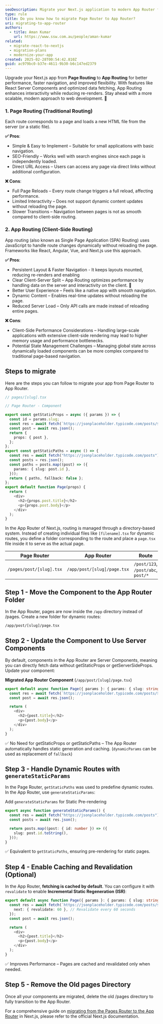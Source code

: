 ```yaml
---
seoDescription: Migrate your Next.js application to modern App Router for more dynamic content and interactivity..
type: rule
title: Do you know how to migrate Page Router to App Router?
uri: migrating-to-app-router
authors:
  - title: Aman Kumar
    url: https://www.ssw.com.au/people/aman-kumar
related:
  - migrate-react-to-nextjs
  - migration-plans
  - modernize-your-app
created: 2025-02-28T00:54:42.810Z
guid: ac979bc0-b37e-4611-9b30-b6c147ed2379
---
```


Upgrade your Next.js app from **Page Routing** to **App Routing** for better performance, faster navigation, and improved flexibility. With features like React Server Components and optimized data fetching, App Routing enhances interactivity while reducing re-renders. Stay ahead with a more scalable, modern approach to web development. 🚀
### 1. Page Routing (Traditional Routing)

Each route corresponds to a page and loads a new HTML file from the server (or a static file).

**✅ Pros**:

* Simple & Easy to Implement – Suitable for small applications with basic navigation.
* SEO-Friendly – Works well with search engines since each page is independently loaded.
* Direct URL Access – Users can access any page via direct links without additional configuration.

**❌ Cons**:

* Full Page Reloads – Every route change triggers a full reload, affecting performance.
* Limited Interactivity – Does not support dynamic content updates without reloading the page.
* Slower Transitions – Navigation between pages is not as smooth compared to client-side routing.

### 2. App Routing (Client-Side Routing)

App routing (also known as Single Page Application (SPA) Routing) uses JavaScript to handle route changes dynamically without reloading the page. Frameworks like React, Angular, Vue, and Next.js use this approach.

**✅ Pros**:

* Persistent Layout & Faster Navigation - It keeps layouts mounted, reducing re-renders and enabling
* Clear Client-Server Split – App Routing optimizes performance by handling data on the server and interactivity on the client. 🚀
* Better User Experience – Feels like a native app with smooth navigation.
* Dynamic Content – Enables real-time updates without reloading the page.
* Reduced Server Load – Only API calls are made instead of reloading entire pages.

**❌ Cons**:

* Client-Side Performance Considerations – Handling large-scale applications with extensive client-side rendering may lead to higher memory usage and performance bottlenecks.
* Potential State Management Challenges – Managing global state across dynamically loaded components can be more complex compared to traditional page-based navigation.

## Steps to migrate

Here are the steps you can follow to migrate your app from Page Router to App Router.

```ts
// pages/[slug].tsx

// Page Router - Component

export const getStaticProps = async ({ params }) => {
  const id = params.slug;
  const res = await fetch(`https://jsonplaceholder.typicode.com/posts/${id}`);
  const post = await res.json();
  return {
    props: { post },
  };
};
export const getStaticPaths = async () => {
  const res = await fetch("https://jsonplaceholder.typicode.com/posts");
  const posts = res.json();
  const paths = posts.map((post) => ({
    params: { slug: post.id },
  }));
  return { paths, fallback: false };
};
export default function Page(props) {
  return (
    <div>
      <h2>{props.post.title}</h2>
      <p>{props.post.body}</p>
    </div>
  );
}
```

In the App Router of Next.js, routing is managed through a directory-based system. Instead of creating individual files like ```[filename].tsx``` for dynamic routes, you define a folder corresponding to the route and place a ```page.tsx``` file inside it to serve as the actual page.

| **Page Router**                | **App Router**                      | **Route**                |
|-----------------------------------|----------------------------------------|----------------------------------|
| `/pages/post/[slug].tsx`          | `/app/post/[slug]/page.tsx`            | `/post/123`, `/post/abc`, `post/*`         |

## Step 1 - Move the Component to the App Router Folder

In the App Router, pages are now inside the `/app` directory instead of /pages. Create a new folder for dynamic routes:

```bash
/app/post/[slug]/page.tsx
```

## Step 2 - Update the Component to Use Server Components

By default, components in the App Router are Server Components, meaning you can directly fetch data without getStaticProps or getServerSideProps. Update your component:

**Migrated App Router Component** (```/app/post/[slug]/page.tsx```)

```ts
export default async function Page({ params }: { params: { slug: string } }) {
  const res = await fetch(`https://jsonplaceholder.typicode.com/posts/${params.slug}`);
  const post = await res.json();

  return (
    <div>
      <h2>{post.title}</h2>
      <p>{post.body}</p>
    </div>
  );
}
```

✅ No Need for getStaticProps or getStaticPaths – The App Router automatically handles static generation and caching. (`dynamicParams` can be used as replacement of `fallback`)

## Step 3 - Handle Dynamic Routes with ```generateStaticParams```

In the Page Router, ```getStaticPaths``` was used to predefine dynamic routes. In the App Router, use ```generateStaticParams```:

Add ```generateStaticParams``` for Static Pre-rendering

```ts
export async function generateStaticParams() {
  const res = await fetch("https://jsonplaceholder.typicode.com/posts");
  const posts = await res.json();

  return posts.map((post: { id: number }) => ({
    slug: post.id.toString(),
  }));
}
```

✅ Equivalent to ```getStaticPaths```, ensuring pre-rendering for static pages.

## Step 4 - Enable Caching and Revalidation (Optional)

In the App Router, **fetching is cached by default**. You can configure it with ```revalidate``` to enable **Incremental Static Regeneration (ISR)**:

```ts
export default async function Page({ params }: { params: { slug: string } }) {
  const res = await fetch(`https://jsonplaceholder.typicode.com/posts/${params.slug}`, {
    next: { revalidate: 60 }, // Revalidate every 60 seconds
  });
  const post = await res.json();

  return (
    <div>
      <h2>{post.title}</h2>
      <p>{post.body}</p>
    </div>
  );
}
```

✅ Improves Performance – Pages are cached and revalidated only when needed.

## Step 5 - Remove the Old pages Directory

Once all your components are migrated, delete the old /pages directory to fully transition to the App Router.

For a comprehensive guide on [migrating from the Pages Router to the App Router](https://nextjs.org/docs/app/building-your-application/upgrading/app-router-migration) in Next.js, please refer to the official Next.js documentation.
